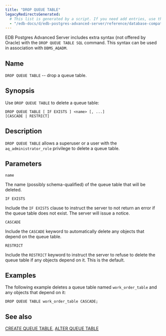 ```yaml
---
title: "DROP QUEUE TABLE"
legacyRedirectsGenerated:
  # This list is generated by a script. If you need add entries, use the `legacyRedirects` key.
  - "/edb-docs/d/edb-postgres-advanced-server/reference/database-compatibility-for-oracle-developers-reference-guide/9.6/Database_Compatibility_for_Oracle_Developers_Reference_Guide.1.067.html"
---
```


<div id="drop_queue_table" class="registered_link"></div>

EDB Postgres Advanced Server includes extra syntax (not offered by Oracle) with the `DROP QUEUE TABLE SQL` command. This syntax can be used in association with `DBMS_AQADM`.

## Name

`DROP QUEUE TABLE` -- drop a queue table.

## Synopsis

Use `DROP QUEUE TABLE` to delete a queue table:

```text
DROP QUEUE TABLE [ IF EXISTS ] <name> [, ...]
[CASCADE | RESTRICT]
```

## Description

`DROP QUEUE TABLE` allows a superuser or a user with the `aq_administrator_role` privilege to delete a queue table.

## Parameters

`name`

 The name (possibly schema-qualified) of the queue table that will be deleted.

`IF EXISTS`

 Include the `IF EXISTS` clause to instruct the server to not return an error if the queue table does not exist. The server will issue a notice.

`CASCADE`

 Include the `CASCADE` keyword to automatically delete any objects that depend on the queue table.

`RESTRICT`

 Include the `RESTRICT` keyword to instruct the server to refuse to delete the queue table if any objects depend on it. This is the default.

## Examples

The following example deletes a queue table named `work_order_table` and any objects that depend on it:

```text
DROP QUEUE TABLE work_order_table CASCADE;
```

## See also

[CREATE QUEUE TABLE](31_create_queue_table/#create_queue_table), [ALTER QUEUE TABLE](07_alter_queue_table/#alter_queue_table)
